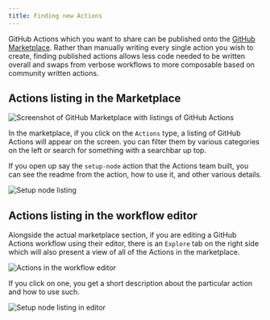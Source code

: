 ```yaml
---
title: Finding new Actions
---
```


GitHub Actions which you want to share can be published onto the [GitHub Marketplace](https://github.com/marketplace). Rather than manually writing every single action you wish to create, finding published actions allows less code needed to be written overall and swaps from verbose workflows to more composable based on community written actions.

## Actions listing in the Marketplace

![Screenshot of GitHub Marketplace with listings of GitHub Actions](./images/github-marketplace-listings.png)

In the marketplace, if you click on the `Actions` type, a listing of GitHub Actions will appear on the screen. you can filter them by various categories on the left or search for something with a searchbar up top.

If you open up say the `setup-node` action that the Actions team built, you can see the readme from the action, how to use it, and other various details.

![Setup node listing](./images/setup-node-listing.png)

## Actions listing in the workflow editor

Alongside the actual marketplace section, if you are editing a GitHub Actions workflow using their editor, there is an `Explore` tab on the right side which will also present a view of all of the Actions in the marketplace.

![Actions in the workflow editor](./images/actions-listing-in-editor.png)

If you click on one, you get a short description about the particular action and how to use such.

![Setup node listing in editor](./images/setup-node-in-editor.png)
